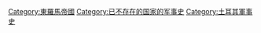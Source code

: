 {{Commons category|Military of the Byzantine Empire}}
{{portal|拜占庭帝国}}

[[Category:東羅馬帝國|Category:東羅馬帝國]]
[[Category:已不存在的国家的军事史|Category:已不存在的国家的军事史]]
[[Category:土耳其軍事史|Category:土耳其軍事史]]
